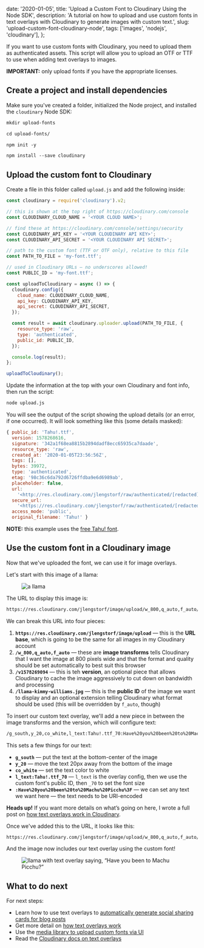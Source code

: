   date: '2020-01-05',
  title: 'Upload a Custom Font to Cloudinary Using the Node SDK',
  description:
    'A tutorial on how to upload and use custom fonts in text overlays with Cloudinary to generate images with custom text.',
  slug: 'upload-custom-font-cloudinary-node',
  tags: ['images', 'nodejs', 'cloudinary'],
};


If you want to use custom fonts with Cloudinary, you need to upload them as authenticated assets. This script will allow you to upload an OTF or TTF to use when adding text overlays to images.

<Aside warning>

**IMPORTANT:** only upload fonts if you have the appropriate licenses.

</Aside>

## Create a project and install dependencies

Make sure you've created a folder, initialized the Node project, and installed the `cloudinary` Node SDK:

```md
mkdir upload-fonts

cd upload-fonts/

npm init -y

npm install --save cloudinary
```

## Upload the custom font to Cloudinary

Create a file in this folder called `upload.js` and add the following inside:

```js
const cloudinary = require('cloudinary').v2;

// this is shown at the top right of https://cloudinary.com/console
const CLOUDINARY_CLOUD_NAME = '<YOUR CLOUD NAME>';

// find these at https://cloudinary.com/console/settings/security
const CLOUDINARY_API_KEY = '<YOUR CLOUDINARY API KEY>';
const CLOUDINARY_API_SECRET = '<YOUR CLOUDINARY API SECRET>';

// path to the custom font (TTF or OTF only), relative to this file
const PATH_TO_FILE = 'my-font.ttf';

// used in Cloudinary URLs — no underscores allowed!
const PUBLIC_ID = 'my-font.ttf';

const uploadToCloudinary = async () => {
  cloudinary.config({
    cloud_name: CLOUDINARY_CLOUD_NAME,
    api_key: CLOUDINARY_API_KEY,
    api_secret: CLOUDINARY_API_SECRET,
  });

  const result = await cloudinary.uploader.upload(PATH_TO_FILE, {
    resource_type: 'raw',
    type: 'authenticated',
    public_id: PUBLIC_ID,
  });

  console.log(result);
};

uploadToCloudinary();
```

Update the information at the top with your own Cloudinary and font info, then run the script:

```bash
node upload.js
```

You will see the output of the script showing the upload details (or an error, if one occurred). It will look something like this (some details masked):

```js
{ public_id: 'Tahu!.ttf',
  version: 1578268616,
  signature: '342a1f68ea8815b2894dadf8ecc65935ca7daade',
  resource_type: 'raw',
  created_at: '2020-01-05T23:56:56Z',
  tags: [],
  bytes: 39972,
  type: 'authenticated',
  etag: '98c36c6da792d6726ffdba9e6d6989ab',
  placeholder: false,
  url:
    '<http://res.cloudinary.com/jlengstorf/raw/authenticated/[redacted]/v1578268616/Tahu%21.ttf>',
  secure_url:
    '<https://res.cloudinary.com/jlengstorf/raw/authenticated/[redacted]/v1578268616/Tahu%21.ttf>',
  access_mode: 'public',
  original_filename: 'Tahu!' }
```

**NOTE:** this example uses the [free Tahu! font](https://www.behance.net/gallery/63159677/TAHU-FREE-SCRIPT-FONT).

## Use the custom font in a Cloudinary image

Now that we've uploaded the font, we can use it for image overlays.

Let's start with this image of a llama:

<Figure
  credit="Kimmy Williams"
  creditLink="https://unsplash.com/photos/IivEbEd_vQ4"
>

![a llama](https://res.cloudinary.com/jlengstorf/image/upload/w_800,q_auto,f_auto/v1578269094/llama-kimmy-williams.jpg)

</Figure>

The URL to display this image is:

```md
https://res.cloudinary.com/jlengstorf/image/upload/w_800,q_auto,f_auto/v1578269094/llama-kimmy-williams.jpg
```

We can break this URL into four pieces:

1. **`https://res.cloudinary.com/jlengstorf/image/upload`** — this is the **URL base**, which is going to be the same for all images in my Cloudinary account
2. **`/w_800,q_auto,f_auto`** — these are **image transforms** tells Cloudinary that I want the image at 800 pixels wide and that the format and quality should be set automatically to best suit this browser
3. **`/v1578269094`** — this is teh **version**, an optional piece that allows Cloudinary to cache the image aggressively to cut down on bandwidth and processing
4. **`/llama-kimmy-williams.jpg`** — this is the **public ID** of the image we want to display and an optional extension telling Cloudinary what format should be used (this will be overridden by `f_auto`, though)

To insert our custom text overlay, we'll add a new piece in between the image transforms and the version, which will configure text:

```md
/g_south,y_20,co_white,l_text:Tahu!.ttf_70:Have%20you%20been%20to%20Machu%20Picchu%3F
```

This sets a few things for our text:

- **`g_south`** — put the text at the bottom-center of the image
- **`y_20`** — move the text 20px away from the bottom of the image
- **`co_white`** — set the text color to white
- **`l_text:Tahu!.ttf_70`** — `l_text` is the overlay config, then we use the custom font's public ID, then `_70` to set the font size
- **`:Have%20you%20been%20to%20Machu%20Picchu%3F`** — we can set any text we want here — the text needs to be URI-encoded

<Aside>

**Heads up!** If you want more details on what’s going on here, I wrote a full post on [how text overlays work in Cloudinary](/blog/add-text-overlay-cloudinary/).

</Aside>

Once we've added this to the URL, it looks like this:

```md
https://res.cloudinary.com/jlengstorf/image/upload/w_800,q_auto,f_auto/g_south,y_20,co_white,l_text:Tahu!.ttf_70:Have%20you%20been%20to%20Machu%20Picchu%3F/v1578269094/llama-kimmy-williams.jpg
```

And the image now includes our text overlay using the custom font!

<Figure>

![llama with text overlay saying, “Have you been to Machu Picchu?”](https://res.cloudinary.com/jlengstorf/image/upload/w_800,q_auto,f_auto/g_south,y_20,co_white,l_text:Tahu!.ttf_70:Have%20you%20been%20to%20Machu%20Picchu%3F/v1578269094/llama-kimmy-williams.jpg)

</Figure>

## What to do next

For next steps:

- Learn how to use text overlays to [automatically generate social sharing cards for blog posts](/blog/auto-generate-social-image/)
- Get more detail on [how text overlays work](/blog/add-text-overlay-cloudinary/)
- Use the [media library to upload custom fonts via UI](/blog/upload-custom-font-cloudinary-media-library/)
- Read the [Cloudinary docs on text overlays](https://cloudinary.com/documentation/image_transformations?ap=lwj#adding_text_captions)
